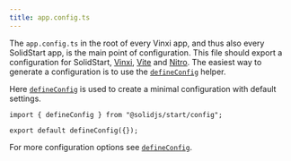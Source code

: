 ```yaml
---
title: app.config.ts
---
```


The `app.config.ts` in the root of every Vinxi app, and thus also every SolidStart app, is the main point of configuration. This file should export a configuration for SolidStart, [Vinxi](https://vinxi.vercel.app/), [Vite](https://vitejs.dev) and [Nitro](https://nitro.unjs.io). The easiest way to generate a configuration is to use the [`defineConfig`](/solid-start/reference/config/define-config) helper.

Here [`defineConfig`](/solid-start/reference/config/define-config) is used to create a minimal configuration with default settings.


```tsx
import { defineConfig } from "@solidjs/start/config";

export default defineConfig({});
```

For more configuration options see [`defineConfig`](/solid-start/reference/config/define-config).